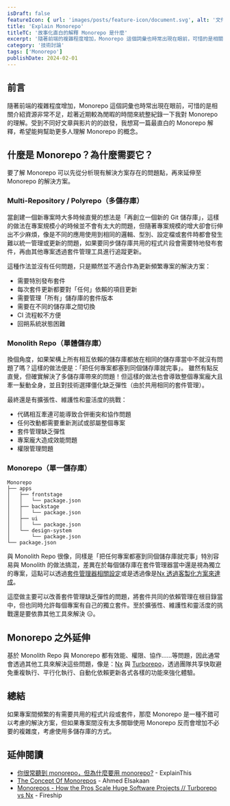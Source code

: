 ```yaml
---
isDraft: false
featureIcon: { url: 'images/posts/feature-icon/document.svg', alt: '文件符號' }
title: 'Explain Monorepo'
titleTC: '故事化直白的解釋 Monorepo 是什麼'
excerpt: '隨著前端的複雜程度增加，Monorepo 這個詞彙也時常出現在眼前，可惜的是相關介紹資源非常不足，趁著近期較為閒暇的時間來統整紀錄一下我對 Monorepo 的理解。受到不同好文章與影片的的啟發，我想寫一篇最直白的 Monorepo 解釋，希望能夠幫助更多人理解 Monorepo 的概念。'
category: '技術討論'
tags: ['Monorepo']
publishDate: 2024-02-01
---
```


## 前言

隨著前端的複雜程度增加，Monorepo 這個詞彙也時常出現在眼前，可惜的是相關介紹資源非常不足，趁著近期較為閒暇的時間來統整紀錄一下我對 Monorepo 的理解。受到不同好文章與影片的的啟發，我想寫一篇最直白的 Monorepo 解釋，希望能夠幫助更多人理解 Monorepo 的概念。

## 什麼是 Monorepo？為什麼需要它？

要了解 Monorepo 可以先從分析現有解決方案存在的問題點，再來延伸至 Monorepo 的解決方案。

### Multi-Repository / Polyrepo（多儲存庫）

當創建一個新專案時大多時候直覺的想法是「再創立一個新的 Git 儲存庫」，這樣的做法在專案規模小的時候並不會有太大的問題，但隨著專案規模的增大卻會衍伸出不少麻煩，像是不同的應用使用到相同的邏輯、型別、設定檔或套件時都會發生難以統一管理或更新的問題，如果要同步儲存庫共用的程式片段會需要特地發布套件，再由其他專案透過套件管理工具進行追蹤更新。

這種作法並沒有任何問題，只是顯然並不適合作為更新頻繁專案的解決方案：

- 需要特別發布套件
- 每次套件更新都要對「任何」依賴的項目更新
- 需要管理「所有」儲存庫的套件版本
- 需要在不同的儲存庫之間切換
- CI 流程較不方便
- 回朔系統狀態困難

### Monolith Repo（單體儲存庫）

換個角度，如果架構上所有相互依賴的儲存庫都放在相同的儲存庫當中不就沒有問題了嗎？這樣的做法便是：「把任何專案都塞到同個儲存庫就完事」。
雖然有點反直覺，但確實解決了多儲存庫帶來的問題！但這樣的做法也會導致整個專案龐大且牽一髮動全身，並且對技術選擇僵化缺乏彈性（由於共用相同的套件管理）。

最終還是有擴張性、維護性和靈活度的挑戰：

- 代碼相互牽連可能導致合併衝突和協作問題
- 任何改動都需要重新測試或部屬整個專案
- 套件管理缺乏彈性
- 專案龐大造成效能問題
- 權限管理問題

### Monorepo（單一儲存庫）

```
Monorepo
├── apps
│   ├── frontstage
│   │   └── package.json
│   ├── backstage
│   │   └── package.json
│   ├── ui
│   │   └── package.json
│   └── design-system
│       └── package.json
└── package.json
```

與 Monolith Repo 很像，同樣是「把任何專案都塞到同個儲存庫就完事」特別容易與 Monolith 的做法搞混，差異在於每個儲存庫在套件管理器當中還是視為獨立的專案，這點可以透過[套件管理器相關設定](https://docs.npmjs.com/cli/v7/using-npm/workspaces/)或是透過像是[Nx 透過客製化方案來達成](https://nx.dev/concepts/integrated-vs-package-based#integrated-repos)。

這麼做主要可以改善套件管理缺乏彈性的問題，將套件共同的依賴管理在根目錄當中，但也同時允許每個專案有自己的獨立套件。至於擴張性、維護性和靈活度的挑戰還是要依靠其他工具來解決 😑。

## Monorepo 之外延伸

基於 Monolith Repo 與 Monorepo 都有效能、權限、協作……等問題，因此通常會透過其他工具來解決這些問題，像是：[Nx](https://nx.dev/) 與 [Turborepo](https://turbo.build/)，透過團隊共享快取避免重複執行、平行化執行、自動化依賴更新各式各樣的功能來強化體驗。

## 總結

如果專案間頻繁的有需要共用的程式片段或套件，那麼 Monorepo 是一種不錯可以考慮的解決方案，但如果專案間沒有太多關聯使用 Monorepo 反而會增加不必要的複雜度，考慮使用多儲存庫的方式。

## 延伸閱讀

- [你很常聽到 monorepo，但為什麼要用 monorepo?](https://www.explainthis.io/zh-hant/swe/why-use-monorepo) - ExplainThis
- [The Concept Of Monorepos](https://www.youtube.com/watch?v=ErpPaoU13LU) - Ahmed Elsakaan
- [Monorepos - How the Pros Scale Huge Software Projects // Turborepo vs Nx](https://www.youtube.com/watch?v=9iU_IE6vnJ8) - Fireship
